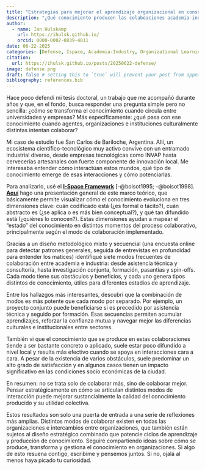 ```yaml
---
title: "Estrategias para mejorar el aprendizaje organizacional en consorcios de I+D"
description: "¿Qué conocimiento producen las colaboaciones academia-industria? Algunas ideas de mi tesis doctoral."
author:
  - name: Ian Hulskamp
    url: https://ihulsk.github.io/
    orcid: 0000-0002-0839-4011
date: 06-22-2025
categories: [Defense, Ispace, Academia-Industry, Organizational Learning] # self-defined categories
citation: 
  url: https://ihulsk.github.io/posts/20250622-defense/ 
image: defense.png
draft: false # setting this to `true` will prevent your post from appearing on your listing page until you're ready!
bibliography: references.bib
---
```

::: justified
Hace poco defendí mi tesis doctoral, un trabajo que me acompañó durante años y que, en el fondo, busca responder una pregunta simple pero no sencilla: ¿cómo se transforma el conocimiento cuando circula entre universidades y empresas? Más específicamente: ¿qué pasa con ese conocimiento cuando agentes, organizaciones e instituciones culturalmente distintas intentan colaborar?

Mi caso de estudio fue San Carlos de Bariloche, Argentina. Allí, un ecosistema científico-tecnológico muy activo convive con un entramado industrial diverso, desde empresas tecnológicas como INVAP hasta cervecerías artesanales con fuerte componente de innovación local. Me interesaba entender cómo interactúan estos mundos, qué tipo de conocimiento emerge de esas interacciones y cómo potenciarlas.

Para analizarlo, usé el [**I-Space Framework**](../20231027-ispaceBasics/index.qmd) [-@boisot1995; -@boisot1998]. [**Aquí**](../20231027-ispaceBasics/index.qmd) hago una presentación general de este marco teórico, que básicamente permite visualizar cómo el conocimiento evoluciona en tres dimensiones clave: cuán codificado está (¿es formal o tácito?), cuán abstracto es (¿se aplica o es más bien conceptual?), y qué tan difundido está (¿quiénes lo conocen?). Estas dimensiones ayudan a mapear el “estado” del conocimiento en distintos momentos del proceso colaborativo, principalmente según el modo de colaboración implementado.

Gracias a un diseño metodológico mixto y secuencial (una encuesta online para detectar patrones generales, seguida de entrevistas en profundidad para entender los matices) identifiqué siete modos frecuentes de colaboración entre academia e industria: desde asistencia técnica y consultoría, hasta investigación conjunta, formación, pasantías y spin-offs. Cada modo tiene sus obstáculos y beneficios, y cada uno genera tipos distintos de conocimiento, útiles para diferentes estadios de aprendizaje.

Entre los hallazgos más interesantes, descubrí que la combinación de modos es más potente que cada modo por separado. Por ejemplo, un proyecto conjunto puede beneficiarse si es precedido por asistencia técnica y seguido por formación. Esas secuencias permiten acumular aprendizajes, reforzar la confianza mutua y navegar mejor las diferencias culturales e institucionales entre sectores.

También vi que el conocimiento que se produce en estas colaboraciones tiende a ser bastante concreto o aplicado, suele estar poco difundido a nivel local y resulta más efectivo cuando se apoya en interacciones cara a cara. A pesar de la existencia de varios obstáculos, suele predominar un alto grado de satisfacción y en algunos casos tienen un impacto significativo en las condiciones socio económicas de la ciudad.  

En resumen: no se trata solo de colaborar más, sino de colaborar mejor. Pensar estratégicamente en cómo se articulan distintos modos de interacción puede mejorar sustancialmente la calidad del conocimiento producido y su utilidad colectiva.

Estos resultados son solo una puerta de entrada a una serie de reflexiones más amplias. Distintos modos de colaborar existen en todas las organizaciones e intercambios entre organizaciones, que también están sujetos al diseño estratégico combinado que potencie ciclos de aprendizaje y producción de conocimiento. Seguiré compartiendo ideas sobre cómo se produce, transforma y gestiona el conocimiento en organizaciones. Si algo de esto resuena contigo, escribime y pensemos juntos. Si no, ojalá al menos haya picado tu curiosidad.

:::
